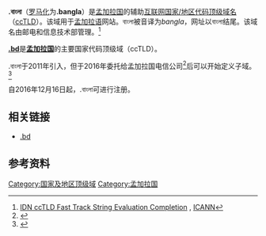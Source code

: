 {{Infobox top level domain
|name=.বাংলা
|image=
|introduced=2011
|type=[[国家及地区顶级域|国家及地区顶级域]]
|status=活跃
|registry=孟加拉电信有限公司
|sponsor=邮电通信技术部
|intendeduse={{flag|Bangladesh}}相关
|actualuse=
|restrictions=
|structure=[名称].বাংলা
|document=[http://www.btcl.gov.bd/home/main/download/dotBD-agre.pdf 协议]
|disputepolicy=有提及存在，但找不到相关信息|website=http://www.btcl.gov.bd/<br/>http://বিডিআইএ.বাংলা|DNSname=xn--54b7fta0cc
}}
'''.বাংলা'''（[[罗马化|罗马化]]为'''.bangla'''）是[[孟加拉国|孟加拉国]]的辅助[[互联网|互联网]][[國家和地區頂級域|国家/地区代码顶级域名]]（[[國家和地區頂級域|ccTLD]]）。该域用于[[孟加拉语|孟加拉语]]网站。বাংলা被音译为''bangla''，网址以বাংলা结尾。该域名由邮电和信息技术部管理。<ref>[http://www.icann.org/en/topics/idn/fast-track/string-evaluation-completion-en.htm IDN ccTLD Fast Track String Evaluation Completion] {{Wayback|url=http://www.icann.org/en/topics/idn/fast-track/string-evaluation-completion-en.htm |date=20110224183359 }}, [[互联网名称与数字地址分配机构|ICANN]]</ref>

'''[[.bd|.bd]]'''是'''[[孟加拉国|孟加拉国]]'''的主要国家代码顶级域（ccTLD）。

.বাংলা于2011年引入，但于2016年委托给孟加拉国电信公司<ref>{{Cite web|title=Delegation Record for .বাংলা|url=https://www.iana.org/domains/root/db/xn--54b7fta0cc.html|accessdate=2016-10-13|archiveurl=https://web.archive.org/web/20161013221003/https://www.iana.org/domains/root/db/xn--54b7fta0cc.html|archivedate=2016-10-13|dead-url=no}}</ref>后可以开始定义子域。 <ref>{{Cite web|title=Bangladesh Gets "dot বাংলা" (.বাংলা) Domain|url=http://techworldbd24.com/detail.php?id=1388|accessdate=2016-10-13|archiveurl=https://web.archive.org/web/20161014061046/http://techworldbd24.com/detail.php?id=1388|archivedate=2016-10-14|dead-url=yes}}</ref>

自2016年12月16日起，.বাংলা可进行注册。

== 相关链接 ==
* [[.bd|.bd]]

== 参考资料 ==
<references />

{{CcTLD}}
{{DEFAULTSORT:Bangla}}
[[Category:国家及地区顶级域|Category:国家及地区顶级域]]
[[Category:孟加拉国|Category:孟加拉国]]